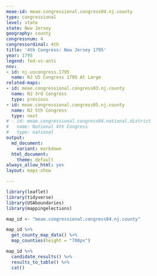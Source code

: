 ```yaml
---
meae-id: meae.congressional.congress04.nj.county
type: congressional
level: state
state: New Jersey
geography: county
congressnum: 4
congressordinal: 4th
title: '4th Congress: New Jersey 1795'
year: 1795
legend: fed-vs-anti
nnv:
- id: nj.uscongress.1795
  name: NJ US Congress 1795 At Large
related-maps:
- id: meae.congressional.congress03.nj.county
  name: NJ 3rd Congress
  type: previous
- id: meae.congressional.congress05.nj.county
  name: NJ 5th Congress
  type: next
# - id: meae.congressional.congress04.national.district
#   name: National 4th Congress
#   type: national
output:
  md_document:
    variant: markdown
  html_document:
    theme: default
always_allow_html: yes
layout: maps-show

---
```


```r
library(leaflet)
library(tidyverse)
library(USAboundaries)
library(mappingelections)

map_id <- "meae.congressional.congress04.nj.county"
```

<div class="map">

```r
map_id %>%
  get_county_map_data() %>%
  map_counties(height = "700px")
```

</div>

<div class="results-table">

```r
map_id %>%
  candidate_results() %>%
  results_to_table() %>%
  cat()
```

</div>
